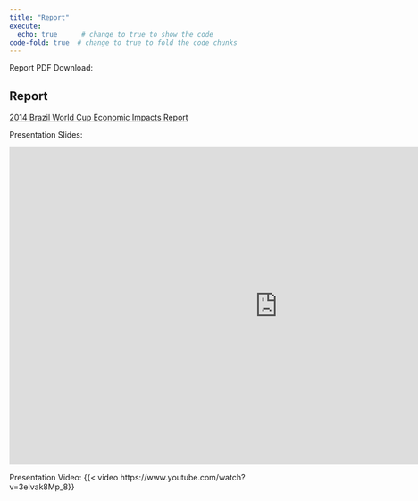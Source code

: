 ```yaml
---
title: "Report"
execute: 
  echo: true      # change to true to show the code
code-fold: true  # change to true to fold the code chunks
---
```


Report PDF Download:
```{=html}
<h2>Report</h2>
<p>
  <a href="Data%20Science%20Group%20Project%20Report.pdf" target="_blank">
    2014 Brazil World Cup Economic Impacts Report
  </a>
</p>
```
Presentation Slides:
```{=html}
<iframe src="https://docs.google.com/presentation/d/e/2PACX-1vRZ1HK3h8T00XVlnQV6eNb_zL0K9A6-GNSY84VHRpE_y1wygYtxOgpIp_WJjXSrttZP-oomLAma26yW/pubembed?start=false&loop=false&delayms=3000" frameborder="0" width="960" height="569" allowfullscreen="true" mozallowfullscreen="true" webkitallowfullscreen="true"></iframe>
```
Presentation Video:
{{< video https://www.youtube.com/watch?v=3eIvak8Mp_8}}

